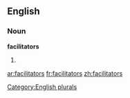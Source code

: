 
==English==

===Noun===
'''facilitators'''

# {{plural of|[[facilitator]]}}

[[Category:English plurals]]

[[ar:facilitators]]
[[fr:facilitators]]
[[zh:facilitators]]